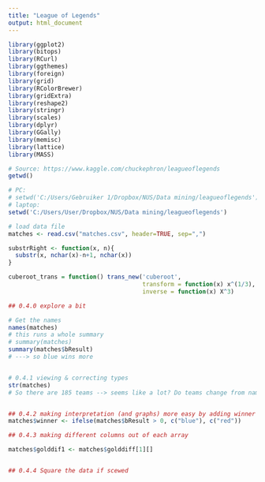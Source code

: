 ```yaml
---
title: "League of Legends"
output: html_document
---
```


```r

library(ggplot2)
library(bitops)
library(RCurl)
library(ggthemes)
library(foreign)
library(grid)
library(RColorBrewer)
library(gridExtra)
library(reshape2)
library(stringr)
library(scales)
library(dplyr)
library(GGally)
library(memisc)
library(lattice)
library(MASS)
```

```r
# Source: https://www.kaggle.com/chuckephron/leagueoflegends
getwd()

# PC:
# setwd('C:/Users/Gebruiker 1/Dropbox/NUS/Data mining/leagueoflegends')
# laptop:
setwd('C:/Users/User/Dropbox/NUS/Data mining/leagueoflegends')

# load data file
matches <- read.csv("matches.csv", header=TRUE, sep=",")
```
```r
substrRight <- function(x, n){
  substr(x, nchar(x)-n+1, nchar(x))
}

cuberoot_trans = function() trans_new('cuberoot', 
                                      transform = function(x) x^(1/3), 
                                      inverse = function(x) X^3)


```


```r

## 0.4.0 explore a bit

# Get the names
names(matches)
# this runs a whole summary
# summary(matches)
summary(matches$bResult)
# ---> so blue wins more


# 0.4.1 viewing & correcting types
str(matches)
# So there are 185 teams --> seems like a lot? Do teams change from name?


## 0.4.2 making interpretation (and graphs) more easy by adding winner (blue or red) column
matches$winner <- ifelse(matches$bResult > 0, c("blue"), c("red"))

## 0.4.3 making different columns out of each array

matches$golddif1 <- matches$golddiff[1][]


## 0.4.4 Square the data if scewed 

```
